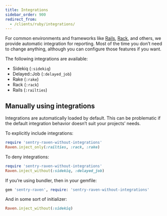 ```yaml
---
title: Integrations
sidebar_order: 900
redirect_from:
  - /clients/ruby/integrations/
---
```


For common environments and frameworks like [Rails](/platforms/ruby/guides/rails/), [Rack](/platforms/ruby/guides/rack/), and others, we provide automatic integration for reporting. Most of the time you don’t need to change anything, although you can configure those features if you want.

The following integrations are available:

- Sidekiq (`:sidekiq`)
- Delayed::Job (`:delayed_job`)
- Rake (`:rake`)
- Rack (`:rack`)
- Rails (`:railties`)

## Manually using integrations

Integrations are automatically loaded by default. This can be problematic if the default integration behavior doesn’t suit your projects’ needs.

To explicitly include integrations:

```ruby
require 'sentry-raven-without-integrations'
Raven.inject_only(:railties, :rack, :rake)
```

To deny integrations:

```ruby
require 'sentry-raven-without-integrations'
Raven.inject_without(:sidekiq, :delayed_job)
```

If you’re using bundler, then in your gemfile:

```ruby
gem 'sentry-raven', require: 'sentry-raven-without-integrations'
```

And in some sort of initializer:

```ruby
Raven.inject_without(:sidekiq)
```
